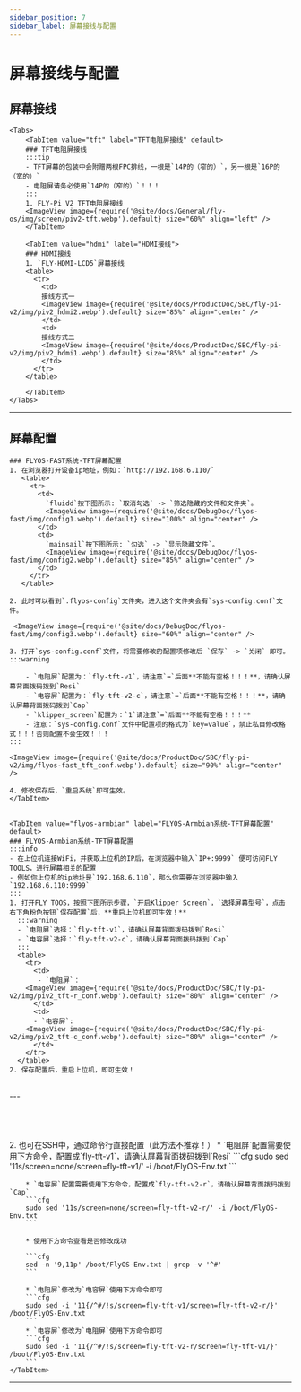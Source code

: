 ```yaml
---
sidebar_position: 7
sidebar_label: 屏幕接线与配置
---
```







# 屏幕接线与配置

## 屏幕接线
    <Tabs>
        <TabItem value="tft" label="TFT电阻屏接线" default>
        ### TFT电阻屏接线
        :::tip
        - TFT屏幕的包装中会附赠两根FPC排线，一根是`14P的（窄的）`，另一根是`16P的（宽的）`
        - 电阻屏请务必使用`14P的（窄的）`！！！
        :::
        1. FLY-Pi V2 TFT电阻屏接线
        <ImageView image={require('@site/docs/General/fly-os/img/screen/piv2-tft.webp').default} size="60%" align="left" />
        </TabItem>

        <TabItem value="hdmi" label="HDMI接线">
        ### HDMI接线
        1. `FLY-HDMI-LCD5`屏幕接线
        <table>
          <tr>
            <td>
            接线方式一
            <ImageView image={require('@site/docs/ProductDoc/SBC/fly-pi-v2/img/piv2_hdmi2.webp').default} size="85%" align="center" />
            </td>
            <td>
            接线方式二
            <ImageView image={require('@site/docs/ProductDoc/SBC/fly-pi-v2/img/piv2_hdmi1.webp').default} size="85%" align="center" />
            </td>
          </tr>
        </table>

        </TabItem>
    </Tabs>
---

## 屏幕配置

<Tabs>
    <TabItem value="flyos-fast" label="FLYOS-FAST系统-TFT屏幕配置">

    ### FLYOS-FAST系统-TFT屏幕配置
    1. 在浏览器打开设备ip地址，例如：`http://192.168.6.110/` 
       <table>
         <tr>
           <td>
             `fluidd`按下图所示: `取消勾选` -> `筛选隐藏的文件和文件夹`。
             <ImageView image={require('@site/docs/DebugDoc/flyos-fast/img/config1.webp').default} size="100%" align="center" />
           </td>
           <td>
             `mainsail`按下图所示: `勾选` -> `显示隐藏文件`。
             <ImageView image={require('@site/docs/DebugDoc/flyos-fast/img/config2.webp').default} size="85%" align="center" />
           </td>
         </tr>
       </table>
  
    2. 此时可以看到`.flyos-config`文件夹，进入这个文件夹会有`sys-config.conf`文件。

     <ImageView image={require('@site/docs/DebugDoc/flyos-fast/img/config3.webp').default} size="60%" align="center" />
    
    3. 打开`sys-config.conf`文件，将需要修改的配置项修改后 `保存` -> `关闭` 即可。
    :::warning

        - `电阻屏`配置为：`fly-tft-v1`，请注意`=`后面**不能有空格！！！**，请确认屏幕背面拨码拨到`Resi`
        - `电容屏`配置为：`fly-tft-v2-c`，请注意`=`后面**不能有空格！！！**，请确认屏幕背面拨码拨到`Cap`
        - `klipper_screen`配置为：`1`请注意`=`后面**不能有空格！！！**
        - 注意：`sys-config.conf`文件中配置项的格式为`key=value`，禁止私自修改格式！！！否则配置不会生效！！！
    :::
    
    <ImageView image={require('@site/docs/ProductDoc/SBC/fly-pi-v2/img/flyos-fast_tft_conf.webp').default} size="90%" align="center" />
    
    4. 修改保存后，`重启系统`即可生效。
    </TabItem>


    <TabItem value="flyos-armbian" label="FLYOS-Armbian系统-TFT屏幕配置" default>
    ### FLYOS-Armbian系统-TFT屏幕配置
    :::info
    - 在上位机连接WiFi，并获取上位机的IP后，在浏览器中输入`IP+:9999` 便可访问FLY TOOLS，进行屏幕相关的配置
    - 例如你上位机的ip地址是`192.168.6.110`，那么你需要在浏览器中输入`192.168.6.110:9999`
    :::
    1. 打开FLY TOOS，按照下图所示步骤，`开启Klipper Screen`，`选择屏幕型号`，点击右下角粉色按钮`保存配置`后，**重启上位机即可生效！** 
      :::warning
      - `电阻屏`选择：`fly-tft-v1`，请确认屏幕背面拨码拨到`Resi`
      - `电容屏`选择：`fly-tft-v2-c`，请确认屏幕背面拨码拨到`Cap`
      :::
      <table>
        <tr>
          <td>
           - `电阻屏`：  
        <ImageView image={require('@site/docs/ProductDoc/SBC/fly-pi-v2/img/piv2_tft-r_conf.webp').default} size="80%" align="center" />
          </td>
          <td>
          - `电容屏`:
        <ImageView image={require('@site/docs/ProductDoc/SBC/fly-pi-v2/img/piv2_tft-c_conf.webp').default} size="80%" align="center" />
          </td>
        </tr>
      </table>
    2. 保存配置后，重启上位机，即可生效！  
<br />
---

<br />
<br />
<br />
<br />
<br />
    2. 也可在SSH中，通过命令行直接配置（此方法不推荐！）
        * `电阻屏`配置需要使用下方命令，配置成`fly-tft-v1`，请确认屏幕背面拨码拨到`Resi`
        ```cfg
        sudo sed '11s/screen=none/screen=fly-tft-v1/' -i /boot/FlyOS-Env.txt
        ```

        * `电容屏`配置需要使用下方命令，配置成`fly-tft-v2-r`，请确认屏幕背面拨码拨到`Cap`
        ```cfg
        sudo sed '11s/screen=none/screen=fly-tft-v2-r/' -i /boot/FlyOS-Env.txt
        ```

        * 使用下方命令查看是否修改成功

        ```cfg
        sed -n '9,11p' /boot/FlyOS-Env.txt | grep -v '^#'
        ```

        * `电阻屏`修改为`电容屏`使用下方命令即可
        ```cfg
        sudo sed -i '11{/^#/!s/screen=fly-tft-v1/screen=fly-tft-v2-r/}' /boot/FlyOS-Env.txt
        ```
        * `电容屏`修改为`电阻屏`使用下方命令即可
        ```cfg
        sudo sed -i '11{/^#/!s/screen=fly-tft-v2-r/screen=fly-tft-v1/}' /boot/FlyOS-Env.txt
        ```
    </TabItem>
</Tabs>    


----
